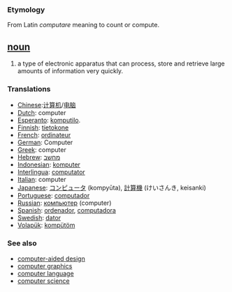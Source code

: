 === Etymology ===
From Latin ''computare'' meaning to count or compute.

== [[noun]] ==
#a type of electronic apparatus that can process, store and retrieve large amounts of information very quickly.

===Translations===
*[[Chinese]]:[[计算机]]/[[电脑]]
*[[Dutch]]: computer
*[[Esperanto]]: [[komputilo]].
*[[Finnish]]: [[tietokone]]
*[[French]]: [[ordinateur]]
*[[German]]: Computer
*[[Greek]]: computer
*[[Hebrew]]: [[מחשב]]
*[[Indonesian]]: [[komputer]]
*[[Interlingua]]: [[computator]]
*[[Italian]]: computer
*[[Japanese]]: [[コンピュータ]] (kompyūta), [[計算機]] (けいさんき, keisanki)
*[[Portuguese]]: [[computador]]
*[[Russian]]: [[компьютер]] (computer)
*[[Spanish]]: [[ordenador]], [[computadora]]
*[[Swedish]]: [[dator]]
*[[Volapük]]: [[kompütöm]]

=== See also ===
*[[computer-aided design]]
*[[computer graphics]]
*[[computer language]]
*[[computer science]]